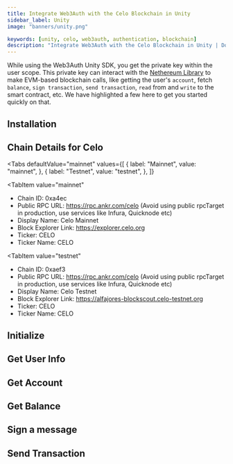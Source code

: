 ```yaml
---
title: Integrate Web3Auth with the Celo Blockchain in Unity
sidebar_label: Unity
image: "banners/unity.png"

keywords: [unity, celo, web3auth, authentication, blockchain]
description: "Integrate Web3Auth with the Celo Blockchain in Unity | Documentation - Web3Auth"
---
```



<SEO
  title="Integrate Web3Auth with the Celo Blockchain in Unity"
  description="Integrate Web3Auth with the Celo Blockchain in Unity | Documentation - Web3Auth"
  image="https://web3auth.io/docs/banners/celo.png"
  slug="/connect-blockchain/evm/celo/unity"
/>

While using the Web3Auth Unity SDK, you get the private key within the user scope. This private key
can interact with the [Nethereum Library](https://nethereum.com/) to make EVM-based blockchain
calls, like getting the user's `account`, fetch `balance`, `sign transaction`, `send transaction`,
`read` from and `write` to the smart contract, etc. We have highlighted a few here to get you
started quickly on that.

## Installation

<InstallationSnippet />

## Chain Details for Celo

<Tabs
 defaultValue="mainnet"
  values={[
    { label: "Mainnet", value: "mainnet", },
    { label: "Testnet", value: "testnet", },
  ]}
>
<TabItem
  value="mainnet"
>

- Chain ID: 0xa4ec
- Public RPC URL: https://rpc.ankr.com/celo (Avoid using public rpcTarget in production, use
  services like Infura, Quicknode etc)
- Display Name: Celo Mainnet
- Block Explorer Link: https://explorer.celo.org
- Ticker: CELO
- Ticker Name: CELO

</TabItem>

<TabItem
  value="testnet"
>

- Chain ID: 0xaef3
- Public RPC URL: https://rpc.ankr.com/celo (Avoid using public rpcTarget in production, use
  services like Infura, Quicknode etc)
- Display Name: Celo Testnet
- Block Explorer Link: https://alfajores-blockscout.celo-testnet.org
- Ticker: CELO
- Ticker Name: CELO

</TabItem>
</Tabs>

## Initialize

<InitialisationSnippet />

## Get User Info

<UserInfoSnippet />

## Get Account

<GetAccountSnippet />

## Get Balance

<GetBalanceSnippet />

## Sign a message

<SignMessageSnippet />

## Send Transaction

<SendTransactionSnippet />
